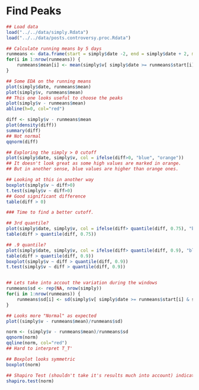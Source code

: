 Find Peaks
=========

```r
## Load data
load("../../data/simply.Rdata")
load("../../data/posts.controversy.proc.Rdata")

## Calculate running means by 5 days
runmeans <- data.frame(start = simply$date -2, end = simply$date + 2, mean = rep(NA, nrow(simply)))
for(i in 1:nrow(runmeans)) {
	runmeans$mean[i] <- mean(simply$v[ simply$date >= runmeans$start[i] & simply$date <= runmeans$end[i] ])
}

## Some EDA on the running means
plot(simply$date, runmeans$mean)
plot(simply$v, runmeans$mean)
## This one looks useful to choose the peaks
plot(simply$v - runmeans$mean)
abline(h=0, col="red")

diff <- simply$v - runmeans$mean
plot(density(diff))
summary(diff)
## Not normal
qqnorm(diff)

## Exploring the simply > 0 cutoff
plot(simply$date, simply$v, col = ifelse(diff>0, "blue", "orange"))
## It doesn't look great as some high values are marked in orange.
## But in another sense, blue values are higher than orange ones.

## Looking at this in another way
boxplot(simply$v ~ diff>0)
t.test(simply$v ~ diff>0)
## Good significant difference
table(diff > 0)

### Time to find a better cutoff.

## 3rd quantile?
plot(simply$date, simply$v, col = ifelse(diff> quantile(diff, 0.75), "blue", "orange"))
table(diff > quantile(diff, 0.75))

## .9 quantile?
plot(simply$date, simply$v, col = ifelse(diff> quantile(diff, 0.9), "blue", "orange"))
table(diff > quantile(diff, 0.9))
boxplot(simply$v ~ diff > quantile(diff, 0.9))
t.test(simply$v ~ diff > quantile(diff, 0.9))


## Lets take into accout the variation during the windows
runmeans$sd <- rep(NA, nrow(simply))
for(i in 1:nrow(runmeans)) {
	runmeans$sd[i] <- sd(simply$v[ simply$date >= runmeans$start[i] & simply$date <= runmeans$end[i] ])
}

## Looks more "Normal" as expected
plot((simply$v - runmeans$mean)/runmeans$sd)

norm <- (simply$v - runmeans$mean)/runmeans$sd
qqnorm(norm)
qqline(norm, col="red")
## Hard to interpret T_T'

## Boxplot looks symmetric
boxplot(norm)

## Shapiro Test (shouldn't take it's results much into account) indicate that it's not normal
shapiro.test(norm)
```
